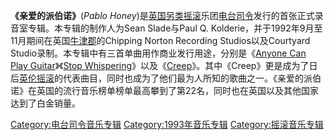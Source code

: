 {{Infobox album
| Name        = Pablo Honey
| Type        = studio
| Artist      = [[电台司令|电台司令]]
| Cover       = Pablo_Honey.jpg
| Border      = yes
| Released    = 1993年2月22日
| Recorded    = 1992年9月至11月（[[英格兰|英格兰]][[牛津郡|牛津郡]]Chipping Norton Recording Studios以及Courtyard studios）
| Genre       = [[另类摇滚|另类摇滚]]
| Length      = 42:11
| Label       = [[Parlophone|Parlophone]], [[Capitol_Records|Capitol]]
| Producer    = Sean Slade, Paul Q. Kolderie
| This album  = '''''Pablo Honey'''''<br />(1993)
| Next album  = ''[[The_Bends|The Bends]]''<br />(1995)
| Misc =
  {{Singles
    | Name = Pablo Honey
    | Type = studio
    | single 1 = [[Creep_(Radiohead_song)|Creep]]
    | single 1 date = 1992年9月
    | single 2 = [[Anyone_Can_Play_Guitar|Anyone Can Play Guitar]]
    | single 2 date = 1993年2月
    | single 3 = [[Stop_Whispering|Stop Whispering]]
    | single 3 date = 1993年10月
  }}
}}
'''《亲爱的派伯诺》'''(''Pablo Honey'')是[[英国|英国]][[另类摇滚|另类摇滚]]乐团[[电台司令|电台司令]]发行的首张正式录音室专辑。本专辑的制作人为Sean Slade与Paul Q. Kolderie，并于1992年9月至11月期间在英国[[牛津郡|牛津郡]]的Chipping Norton Recording Studios以及Courtyard Studio录制。本专辑中有三首单曲用作商业发行用途，分别是《[[Anyone_Can_Play_Guitar|Anyone Can Play Guitar]]》《[[Stop_Whispering|Stop Whispering]]》以及《[[Creep|Creep]]》。其中《Creep》更是成为了日后[[英伦摇滚|英伦摇滚]]的代表曲目，同时也成为了他们最为人所知的歌曲之一。《亲爱的派伯诺》在英国的流行音乐榜单榜单最高攀到了第22名，同时也在英国以及其他国家达到了白金销量。

{{Radiohead}}

[[Category:电台司令音乐专辑|Category:电台司令音乐专辑]]
[[Category:1993年音乐专辑|Category:1993年音乐专辑]]
[[Category:摇滚音乐专辑|Category:摇滚音乐专辑]]